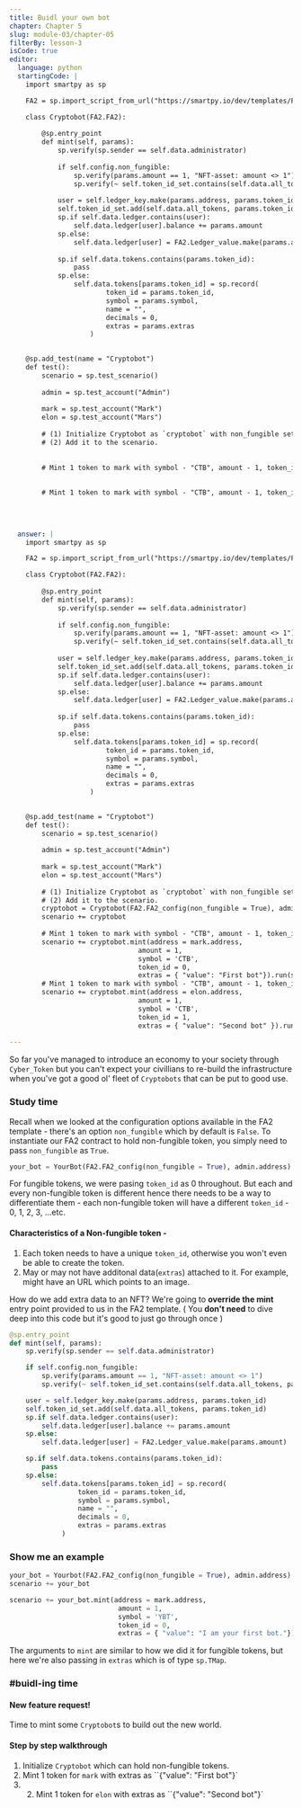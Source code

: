 ```yaml
---
title: Buidl your own bot
chapter: Chapter 5
slug: module-03/chapter-05
filterBy: lesson-3
isCode: true
editor:
  language: python
  startingCode: |
    import smartpy as sp

    FA2 = sp.import_script_from_url("https://smartpy.io/dev/templates/FA2.py")

    class Cryptobot(FA2.FA2):
        
        @sp.entry_point
        def mint(self, params):
            sp.verify(sp.sender == self.data.administrator)
            
            if self.config.non_fungible:
                sp.verify(params.amount == 1, "NFT-asset: amount <> 1")
                sp.verify(~ self.token_id_set.contains(self.data.all_tokens, params.token_id), "NFT-asset: cannon mint the same token twice")
            
            user = self.ledger_key.make(params.address, params.token_id)
            self.token_id_set.add(self.data.all_tokens, params.token_id)
            sp.if self.data.ledger.contains(user):
                self.data.ledger[user].balance += params.amount
            sp.else:
                self.data.ledger[user] = FA2.Ledger_value.make(params.amount)
            
            sp.if self.data.tokens.contains(params.token_id):
                pass
            sp.else:
                self.data.tokens[params.token_id] = sp.record(
                        token_id = params.token_id,
                        symbol = params.symbol,
                        name = "", 
                        decimals = 0,
                        extras = params.extras
                    )
                

    @sp.add_test(name = "Cryptobot")
    def test():
        scenario = sp.test_scenario()
        
        admin = sp.test_account("Admin")
        
        mark = sp.test_account("Mark")
        elon = sp.test_account("Mars")
        
        # (1) Initialize Cryptobot as `cryptobot` with non_fungible set to True.
        # (2) Add it to the scenario.
        
        
        # Mint 1 token to mark with symbol - "CTB", amount - 1, token_id - 0 and extras - {"value": "First bot"}
        
        
        # Mint 1 token to mark with symbol - "CTB", amount - 1, token_id - 1 and extras - {"value": "Second bot"}                           
        
        
        

  answer: |  
    import smartpy as sp

    FA2 = sp.import_script_from_url("https://smartpy.io/dev/templates/FA2.py")

    class Cryptobot(FA2.FA2):
        
        @sp.entry_point
        def mint(self, params):
            sp.verify(sp.sender == self.data.administrator)
            
            if self.config.non_fungible:
                sp.verify(params.amount == 1, "NFT-asset: amount <> 1")
                sp.verify(~ self.token_id_set.contains(self.data.all_tokens, params.token_id), "NFT-asset: cannon mint the same token twice")
            
            user = self.ledger_key.make(params.address, params.token_id)
            self.token_id_set.add(self.data.all_tokens, params.token_id)
            sp.if self.data.ledger.contains(user):
                self.data.ledger[user].balance += params.amount
            sp.else:
                self.data.ledger[user] = FA2.Ledger_value.make(params.amount)
            
            sp.if self.data.tokens.contains(params.token_id):
                pass
            sp.else:
                self.data.tokens[params.token_id] = sp.record(
                        token_id = params.token_id,
                        symbol = params.symbol,
                        name = "", 
                        decimals = 0,
                        extras = params.extras
                    )
                

    @sp.add_test(name = "Cryptobot")
    def test():
        scenario = sp.test_scenario()
        
        admin = sp.test_account("Admin")
        
        mark = sp.test_account("Mark")
        elon = sp.test_account("Mars")
        
        # (1) Initialize Cryptobot as `cryptobot` with non_fungible set to True.
        # (2) Add it to the scenario.
        cryptobot = Cryptobot(FA2.FA2_config(non_fungible = True), admin.address)
        scenario += cryptobot
        
        # Mint 1 token to mark with symbol - "CTB", amount - 1, token_id - 0 and extras - {"value": "First bot"}
        scenario += cryptobot.mint(address = mark.address, 
                                amount = 1,
                                symbol = 'CTB',
                                token_id = 0,
                                extras = { "value": "First bot"}).run(sender = admin)
        # Mint 1 token to mark with symbol - "CTB", amount - 1, token_id - 1 and extras - {"value": "Second bot"}                           
        scenario += cryptobot.mint(address = elon.address,
                                amount = 1,
                                symbol = 'CTB',
                                token_id = 1,
                                extras = { "value": "Second bot" }).run(sender = admin)
        
---
```


So far you've managed to introduce an economy to your society through `Cyber_Token` but you can't expect your civillians to re-build the infrastructure when you've got a good ol' fleet of `Cryptobots` that can be put to good use.

### Study time
Recall when we looked at the configuration options available in the FA2 template - there's an option `non_fungible` which by default is `False`. 
To instantiate our FA2 contract to hold non-fungible token, you simply need to pass `non_fungible` as `True`.
```python
your_bot = YourBot(FA2.FA2_config(non_fungible = True), admin.address)
```

For fungible tokens, we were pasing `token_id` as 0 throughout.
But each and every non-fungible token is different hence there needs to be a way to differentiate them - each non-fungible token will have a different `token_id` - 0, 1, 2, 3, ...etc.

#### Characteristics of a Non-fungible token - 
1. Each token needs to have a unique `token_id`, otherwise you won't even be able to create the token.
2. May or may not have additonal data(`extras`) attached to it. For example, might have an URL which points to an image.

How do we add extra data to an NFT?
We're going to **override the mint** entry point provided to us in the FA2 template.
( You **don't need** to dive deep into this code but it's good to just go through once )
```python
@sp.entry_point
def mint(self, params):
    sp.verify(sp.sender == self.data.administrator)

    if self.config.non_fungible:
        sp.verify(params.amount == 1, "NFT-asset: amount <> 1")
        sp.verify(~ self.token_id_set.contains(self.data.all_tokens, params.token_id), "NFT-asset: cannon mint the same token twice")

    user = self.ledger_key.make(params.address, params.token_id)
    self.token_id_set.add(self.data.all_tokens, params.token_id)
    sp.if self.data.ledger.contains(user):
        self.data.ledger[user].balance += params.amount
    sp.else:
        self.data.ledger[user] = FA2.Ledger_value.make(params.amount)

    sp.if self.data.tokens.contains(params.token_id):
        pass
    sp.else:
        self.data.tokens[params.token_id] = sp.record(
                 token_id = params.token_id,
                 symbol = params.symbol,
                 name = "",
                 decimals = 0,
                 extras = params.extras
             )
```

### Show me an example
```python
your_bot = Yourbot(FA2.FA2_config(non_fungible = True), admin.address)
scenario += your_bot

scenario += your_bot.mint(address = mark.address, 
                           amount = 1,
                           symbol = 'YBT',
                           token_id = 0,
                           extras = { "value": "I am your first bot."}).run(sender = admin)

```
The arguments to `mint` are similar to how we did it for fungible tokens, but here we're also passing in `extras` which is of type `sp.TMap`.

### #buidl-ing time
 
#### New feature request!
Time to mint some `Cryptobot`s to build out the new world.

#### Step by step walkthrough
1. Initialize `Cryptobot` which can hold non-fungible tokens.
2. Mint 1 token for `mark` with extras as ``{"value": "First bot"}`
3. 2. Mint 1 token for `elon` with extras as ``{"value": "Second bot"}`